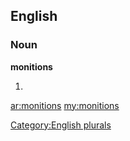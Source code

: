 ==English==

===Noun===
'''monitions'''

# {{plural of|[[monition]]}}

[[Category:English plurals]]

[[ar:monitions]]
[[my:monitions]]